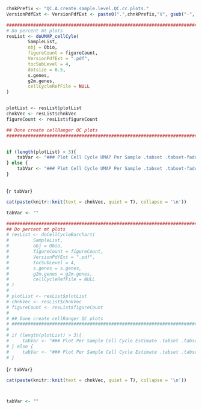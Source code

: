 <!-- Set PArameters Module -->
<!-- Set the chnkPrefix to make all chunks unique in the overall folder -->
```{r sample_level_QC__CC_init, echo=TRUE, eval=TRUE, warning=FALSE}
chnkPrefix <- "QC.A.create.sample.level.QC.cc.plots."
VersionPdfExt <- VersionPdfExt <- paste0(".",chnkPrefix,"V", gsub("-", "", Sys.Date()), ".pdf")

```



```{r UMAP_data_CC, echo=TRUE, eval=FALSE, warning=FALSE, results=F}
##############################################################################
# Do percent mt plots                                                       ##
resList <- doUMAP_cellCyle(
        SampleList,
        obj = Obio,
        figureCount = figureCount,
        VersionPdfExt = ".pdf",
        tocSubLevel = 4,
        dotsize = 0.5,
        s.genes,
        g2m.genes,
        cellCycleRefFile = NULL
)


plotList <- resList$plotList
chnkVec <- resList$chnkVec
figureCount <- resList$figureCount

## Done create cellRanger QC plots                                           ##
###############################################################################


if (length(plotList) > 3){
    tabVar <- "### Plot Cell Cycle UMAP Per Sample .tabset .tabset-fade .tabset-dropdown"
} else {
    tabVar <- "### Plot Cell Cycle UMAP Per Sample .tabset .tabset-fade .tabset-pills"
}



```


{`r tabVar`}
```{r Plot_UMAP_CC, echo=TRUE, eval=FALSE, warning=FALSE, results="asis"} 

cat(paste(knitr::knit(text = chnkVec, quiet = T), collapse = '\n'))

tabVar <- ""
```


```{r cell_cyle_hist_data, echo=TRUE, eval=FALSE, warning=FALSE, results=F}
###############################################################################
## Do percent mt plots                                                       ##
# resList <- doCellCycleBarchart(
#         SampleList,
#         obj = Obio,
#         figureCount = figureCount,
#         VersionPdfExt = ".pdf",
#         tocSubLevel = 4,
#         s.genes = s.genes,
#         g2m.genes = g2m.genes,
#         cellCycleRefFile = NULL
# )
# 
# plotList <- resList$plotList
# chnkVec <- resList$chnkVec
# figureCount <- resList$figureCount
# 
# ## Done create cellRanger QC plots                                           ##
# ###############################################################################
# 
# if (length(plotList) > 3){
#     tabVar <- "### Plot Per Sample Cell Cycle Estimate .tabset .tabset-fade .tabset-dropdown"
# } else {
#     tabVar <- "### Plot Per Sample Cell Cycle Estimate .tabset .tabset-fade .tabset-pills"
# }


```


 {`r tabVar`}
```{r Plot_doublet_finder, echo=TRUE, eval=TRUE, warning=FALSE, results="asis"} 

cat(paste(knitr::knit(text = chnkVec, quiet = T), collapse = '\n'))



tabVar <- ""

```





